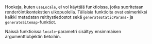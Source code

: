 Hookeja, kuten `useLocale`, ei voi käyttää funktioissa, jotka suoritetaan renderöintikontekstien ulkopuolella. Tällaisia funktioita ovat esimerkiksi kaikki metadatan reititystiedostot sekä `generateStaticParams`- ja `generateSitemap`-funktiot.

Näissä funktioissa `locale`-parametri sisältyy ensimmäisen argumenttiobjektin tietoihin.
